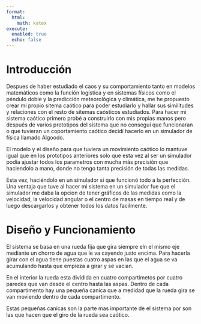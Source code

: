 ```yaml
---
format:
  html:
    math: katex
execute:
  enabled: true
  echo: false
---
```


# Introducción

Despues de haber estudiado el caos y su comportamiento tanto en modelos matemáticos como la función logística y en sistemas físicos como el péndulo doble y la predicción meteorológica y climática, me he propuesto crear mi propio sitema caótico para poder estudiarlo y hallar sus similitudes y relaciones con el resto de sitemas caósticos estudiados. Para hacer mi sistema caótico primero probé a construirlo con mis propias manos pero después de varios prototipos del sistema que no conseguí que funcionaran o que tuvieran un coportamiento caótico decidí hacerlo en un simulador de física llamado Algoodo.

El modelo y el diseño para que tuviera un movimiento caótico lo mantuve igual que en los prototipos anteriores solo que esta vez al ser un simulador podía ajustar todos los parametros con mucha más precisión que haciendolo a mano, donde no tengo tanta precisión de todas las medidas.

Esta vez, haciéndolo en un simulador si que funcionó todo a la perfección. Una ventaja que tuve al hacer mi sistema en un simulador fue que el simulador me daba la opcion de tener gráficos de las medidas como la velocidad, la velocidad angular o el centro de masas en tiempo real y de luego descargarlos y obtener todos los datos facilmente.

# Diseño y Funcionamiento

El sistema se basa en una rueda fija que gira siempre eln el mismo eje mediante un chorro de agua que le va cayendo justo encima. Para hacerla girar con el agua tiene puestas cuatro aspas en las que el agua se va acumulando hasta que empieza a girar y se vacian.

En el interior la rueda esta dividida en cuatro compartimetos por cuatro paredes que van desde el centro hasta las aspas. Dentro de cada compartimento hay una pequeña canica que a medidad que la rueda gira se van moviendo dentro de cada compartimento.

Estas pequeñas canicas son la parte mas importante de el sistema por son las que hacen que el giro de la rueda sea caótico.
